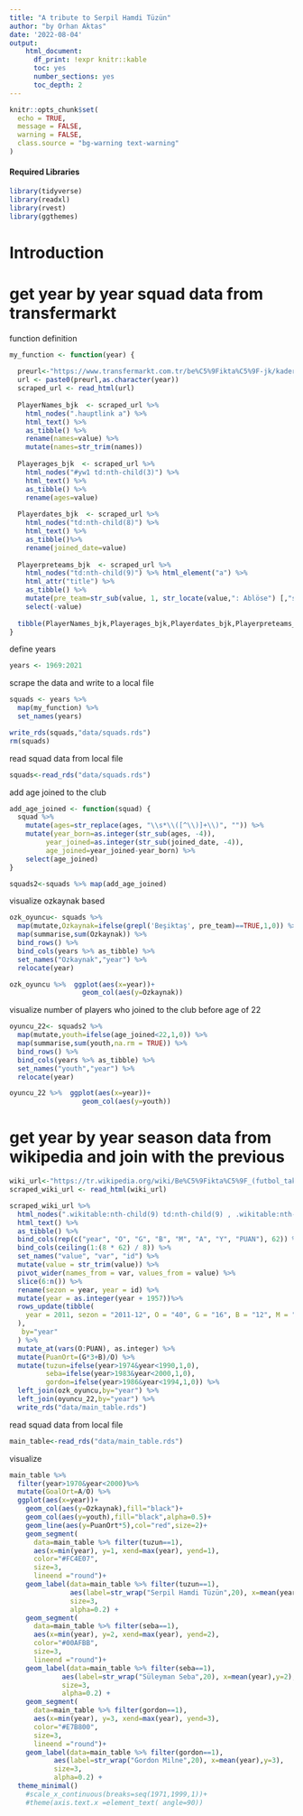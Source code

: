 ```yaml
---
title: "A tribute to Serpil Hamdi Tüzün"
author: "by Orhan Aktas"
date: '2022-08-04'
output:   
    html_document:
      df_print: !expr knitr::kable
      toc: yes
      number_sections: yes
      toc_depth: 2
---
```


```r
knitr::opts_chunk$set(
  echo = TRUE,
  message = FALSE,
  warning = FALSE,
  class.source = "bg-warning text-warning"
)
```

#### Required Libraries {.unlisted .unnumbered}

```r
library(tidyverse)
library(readxl)
library(rvest)
library(ggthemes)


```

# Introduction

# get year by year squad data from transfermarkt

function definition
```r
my_function <- function(year) {
  
  preurl<-"https://www.transfermarkt.com.tr/be%C5%9Fikta%C5%9F-jk/kader/verein/114/plus/1/galerie/0?saison_id="
  url <- paste0(preurl,as.character(year))
  scraped_url <- read_html(url)
  
  PlayerNames_bjk  <- scraped_url %>% 
    html_nodes(".hauptlink a") %>% 
    html_text() %>% 
    as_tibble() %>% 
    rename(names=value) %>% 
    mutate(names=str_trim(names))
  
  Playerages_bjk  <- scraped_url %>% 
    html_nodes("#yw1 td:nth-child(3)") %>% 
    html_text() %>% 
    as_tibble() %>% 
    rename(ages=value) 
  
  Playerdates_bjk  <- scraped_url %>% 
    html_nodes("td:nth-child(8)") %>% 
    html_text() %>% 
    as_tibble()%>% 
    rename(joined_date=value)
  
  Playerpreteams_bjk  <- scraped_url %>% 
    html_nodes("td:nth-child(9)") %>% html_element("a") %>% 
    html_attr("title") %>% 
    as_tibble() %>% 
    mutate(pre_team=str_sub(value, 1, str_locate(value,": Ablöse") [,"start"]-1)) %>% 
    select(-value)
  
  tibble(PlayerNames_bjk,Playerages_bjk,Playerdates_bjk,Playerpreteams_bjk) 
}
```

define years
```r
years <- 1969:2021
```


scrape the data and write to a local file
```r
squads <- years %>%
  map(my_function) %>%
  set_names(years)

write_rds(squads,"data/squads.rds")
rm(squads)
```

read squad data from local file
```r
squads<-read_rds("data/squads.rds")
```

add age joined to the club
```r

add_age_joined <- function(squad) {
  squad %>% 
    mutate(ages=str_replace(ages, "\\s*\\([^\\)]+\\)", "")) %>% 
    mutate(year_born=as.integer(str_sub(ages, -4)),
         year_joined=as.integer(str_sub(joined_date, -4)),
         age_joined=year_joined-year_born) %>%  
    select(age_joined)
}

squads2<-squads %>% map(add_age_joined)

```


visualize ozkaynak based 
```r
ozk_oyuncu<- squads %>% 
  map(mutate,Ozkaynak=ifelse(grepl('Beşiktaş', pre_team)==TRUE,1,0)) %>% 
  map(summarise,sum(Ozkaynak)) %>% 
  bind_rows() %>% 
  bind_cols(years %>% as_tibble) %>% 
  set_names("Ozkaynak","year") %>% 
  relocate(year) 

ozk_oyuncu %>%  ggplot(aes(x=year))+
                  geom_col(aes(y=Ozkaynak))
```

visualize number of players who joined to the club before age of 22
```r
oyuncu_22<- squads2 %>% 
  map(mutate,youth=ifelse(age_joined<22,1,0)) %>% 
  map(summarise,sum(youth,na.rm = TRUE)) %>% 
  bind_rows() %>% 
  bind_cols(years %>% as_tibble) %>% 
  set_names("youth","year") %>% 
  relocate(year) 

oyuncu_22 %>%  ggplot(aes(x=year))+
                  geom_col(aes(y=youth))
```

# get year by year season data from wikipedia and join with the previous
```r
wiki_url<-"https://tr.wikipedia.org/wiki/Be%C5%9Fikta%C5%9F_(futbol_tak%C4%B1m%C4%B1)_sezonlar%C4%B1_listesi"
scraped_wiki_url <- read_html(wiki_url)

scraped_wiki_url %>%
  html_nodes(".wikitable:nth-child(9) td:nth-child(9) , .wikitable:nth-child(9) td:nth-child(8), .wikitable:nth-child(9) td:nth-child(7), .wikitable:nth-child(9) td:nth-child(6), .wikitable:nth-child(9) td:nth-child(5), .wikitable:nth-child(9) td:nth-child(4), .wikitable:nth-child(9) td:nth-child(3), :nth-child(9) th:nth-child(1) a") %>%
  html_text() %>%
  as_tibble() %>%
  bind_cols(rep(c("year", "O", "G", "B", "M", "A", "Y", "PUAN"), 62)) %>%
  bind_cols(ceiling(1:(8 * 62) / 8)) %>%
  set_names("value", "var", "id") %>%
  mutate(value = str_trim(value)) %>%
  pivot_wider(names_from = var, values_from = value) %>%
  slice(6:n()) %>%
  rename(sezon = year, year = id) %>%
  mutate(year = as.integer(year + 1957))%>%
  rows_update(tibble(
    year = 2011, sezon = "2011-12", O = "40", G = "16", B = "12", M = "12", A = "55", Y = "47", PUAN = "60"
  ),
   by="year"
  ) %>% 
  mutate_at(vars(O:PUAN), as.integer) %>% 
  mutate(PuanOrt=(G*3+B)/O) %>% 
  mutate(tuzun=ifelse(year>1974&year<1990,1,0),
         seba=ifelse(year>1983&year<2000,1,0),
         gordon=ifelse(year>1986&year<1994,1,0)) %>% 
  left_join(ozk_oyuncu,by="year") %>% 
  left_join(oyuncu_22,by="year") %>% 
  write_rds("data/main_table.rds")


```

read squad data from local file
```r
main_table<-read_rds("data/main_table.rds")
```


visualize
```r
main_table %>% 
  filter(year>1970&year<2000)%>%
  mutate(GoalOrt=A/O) %>% 
  ggplot(aes(x=year))+
    geom_col(aes(y=Ozkaynak),fill="black")+
    geom_col(aes(y=youth),fill="black",alpha=0.5)+
    geom_line(aes(y=PuanOrt*5),col="red",size=2)+
    geom_segment(
      data=main_table %>% filter(tuzun==1),
      aes(x=min(year), y=1, xend=max(year), yend=1), 
      color="#FC4E07", 
      size=3,
      lineend ="round")+
    geom_label(data=main_table %>% filter(tuzun==1),
               aes(label=str_wrap("Serpil Hamdi Tüzün",20), x=mean(year),y=1), 
               size=3,
               alpha=0.2) +
    geom_segment(
      data=main_table %>% filter(seba==1),
      aes(x=min(year), y=2, xend=max(year), yend=2), 
      color="#00AFBB", 
      size=3,
      lineend ="round")+
    geom_label(data=main_table %>% filter(seba==1),
             aes(label=str_wrap("Süleyman Seba",20), x=mean(year),y=2), 
             size=3,
             alpha=0.2) +
    geom_segment(
      data=main_table %>% filter(gordon==1),
      aes(x=min(year), y=3, xend=max(year), yend=3), 
      color="#E7B800", 
      size=3,
      lineend ="round")+ 
    geom_label(data=main_table %>% filter(gordon==1),
           aes(label=str_wrap("Gordon Milne",20), x=mean(year),y=3), 
           size=3,
           alpha=0.2) +
  theme_minimal()
    #scale_x_continuous(breaks=seq(1971,1999,1))+
    #theme(axis.text.x =element_text( angle=90))
  
```

